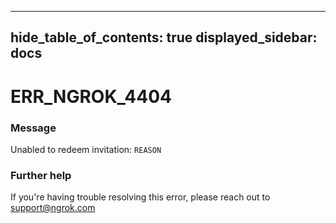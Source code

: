 

---
hide_table_of_contents: true
displayed_sidebar: docs
---


# ERR_NGROK_4404

### Message
Unabled to redeem invitation: `REASON`

<ErrorDetails error="err_ngrok_4404" />



### Further help
If you're having trouble resolving this error, please reach out to [support@ngrok.com](mailto:support@ngrok.com?subject=Help%20with%20ERR_NGROK_4404)


